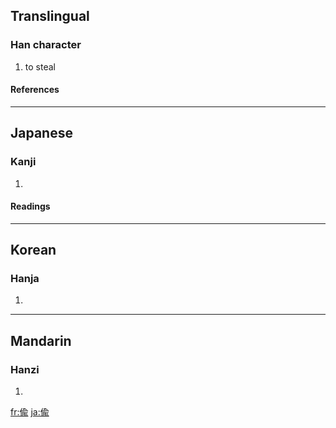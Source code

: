 {{see|偷}}

==Translingual==
===Han character===
{{Han char|rn=9|rad=人|as=09|sn=11|four=|canj=人人一女 (OOMV)}}
# to steal
====References====
{{Han ref|kx=0112.071|dkj=00901|hdz=10193.021|uh=5078|ud=20600}}
----
==Japanese==
===Kanji===
{{ja-kanji|grade=|rs=人09}}
# {{defn|Japanese}}
====Readings====
{{ja-readings|on=[[ちゅう]] (chū), [[とう]] (tō)|kun=[[ぬすむ]] (nusumu)}}
----
==Korean==
===Hanja===
{{ko-hanja|hangeul=투|rv=tu|mr=t'u}}
# {{defn|Korean}}
----
==Mandarin==
===Hanzi===
{{cmn-hanzi|pin=[[tōu]] ([[tou1]])|wg=t'ou<sup>1</sup>}}
# {{defn|Mandarin}}

[[fr:偸]]
[[ja:偸]]